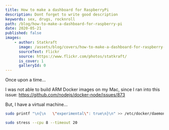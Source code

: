 ```yaml
---
title: How to make a dashboard for RaspberryPi
description: Dont forget to write good description
keywords: sex, drugs, rocknroll
path: /blog/how-to-make-a-dashboard-for-raspberry-pi
date: 2020-05-21
published: false
images:
    - author: Statkraft
      image: /assets/blog/covers/how-to-make-a-dashboard-for-raspberry-pi.jpg
      sourceText: Flickr
      source: https://www.flickr.com/photos/statkraft/
      is_cover: 1
      galleryId: 0
---
```



Once upon a time...

I was not able to build ARM Docker images on my Mac, since I ran into this issue:
https://github.com/nodejs/docker-node/issues/873

But, I have a virtual machine...

```bash
sudo printf "\n{\n   \"experimental\": true\n}\n" >> /etc/docker/daemon.json;
```

```bash
sudo stress --cpu 8 --timeout 20
```
